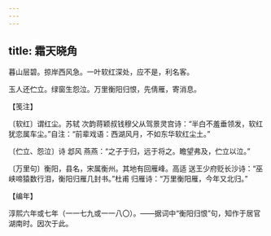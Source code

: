 ```yaml
---
---
---
```

title: 霜天晓角
---







暮山层碧。掠岸西风急。一叶软红深处，应不是，利名客。

玉人还伫立。绿窗生怨泣。万里衡阳归恨，先倩雁，寄消息。





【笺注】


〔软红〕谓红尘。苏轼 次韵蒋颖叔钱穆父从驾景灵宫诗：“半白不羞垂领发，软红犹恋属车尘。”自注：“前辈戏语：西湖风月，不如东华软红尘土。”

〔伫立、怨泣〕诗 邶风 燕燕：“之子于归，远于将之。瞻望弗及，伫立以泣。”

〔万里句〕衡阳，县名，宋属衡州。其地有回雁峰。高适 送王少府贬长沙诗：“巫峡啼猿数行泪，衡阳归雁几封书。”杜甫 归雁诗：“万里衡阳雁，今年又北归。”





【编年】


淳熙六年或七年（一一七九或一一八〇）。——据词中“衡阳归恨”句，知作于居官湖南时。因次于此。